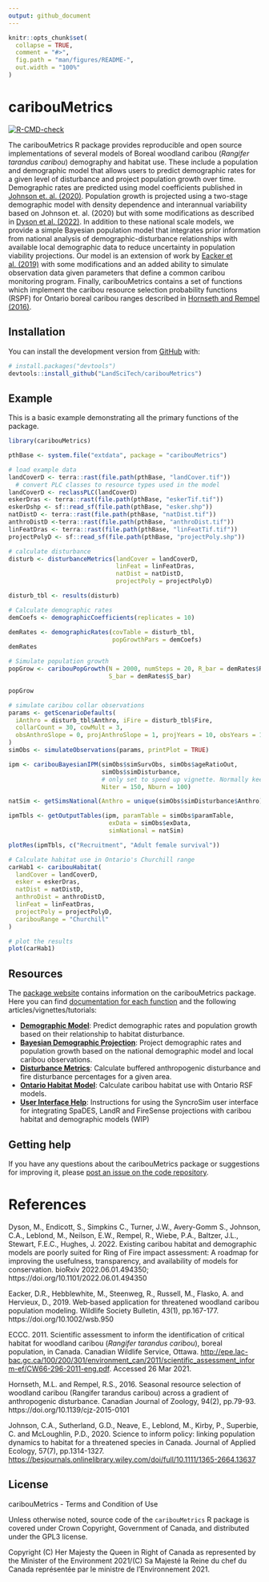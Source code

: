 ```yaml
---
output: github_document
---
```


<!-- README.md is generated from README.Rmd. Please edit that file -->

```r
knitr::opts_chunk$set(
  collapse = TRUE,
  comment = "#>",
  fig.path = "man/figures/README-",
  out.width = "100%"
)
```

# caribouMetrics

<!-- badges: start -->
[![R-CMD-check](https://github.com/LandSciTech/caribouMetrics/actions/workflows/R-CMD-check.yaml/badge.svg)](https://github.com/LandSciTech/caribouMetrics/actions/workflows/R-CMD-check.yaml)
<!-- badges: end -->

The caribouMetrics R package provides reproducible and open source implementations of several models of Boreal woodland caribou (_Rangifer tarandus caribou_) demography and habitat use. These include a population and demographic model that allows users to predict demographic rates for a given level of disturbance and project population growth over time. Demographic rates are predicted using model coefficients published in [Johnson et. al. (2020)](doi:10.1111/1365-2664.13637). Population growth is projected using a two-stage demographic model with density dependence and interannual variability based on Johnson et. al. (2020) but with some modifications as described in [Dyson et al. (2022)](https://doi.org/10.1101/2022.06.01.494350). In addition to these national scale models, we provide a simple Bayesian population model that integrates prior information from national analysis of demographic-disturbance relationships with available local demographic data to reduce uncertainty in population viability projections. Our model is an extension of work by [Eacker et al. (2019)](https://doi.org/10.1002/wsb.950) with some modifications and an added ability to simulate observation data given parameters that define a common caribou monitoring program.   Finally, caribouMetrics contains a set of functions which implement the caribou resource selection probability functions (RSPF) for Ontario boreal caribou ranges described in [Hornseth and Rempel (2016)](https://doi.org/10.1139/cjz-2015-0101).

## Installation

You can install the development version from [GitHub](https://github.com/) with:

``` r
# install.packages("devtools")
devtools::install_github("LandSciTech/caribouMetrics")
```
## Example

This is a basic example demonstrating all the primary functions of the package.

```r
library(caribouMetrics)

pthBase <- system.file("extdata", package = "caribouMetrics")

# load example data
landCoverD <- terra::rast(file.path(pthBase, "landCover.tif")) 
  # convert PLC classes to resource types used in the model 
landCoverD <- reclassPLC(landCoverD)
eskerDras <- terra::rast(file.path(pthBase, "eskerTif.tif"))
eskerDshp <- sf::read_sf(file.path(pthBase, "esker.shp"))
natDistD <- terra::rast(file.path(pthBase, "natDist.tif"))
anthroDistD <-terra::rast(file.path(pthBase, "anthroDist.tif"))
linFeatDras <- terra::rast(file.path(pthBase, "linFeatTif.tif"))
projectPolyD <- sf::read_sf(file.path(pthBase, "projectPoly.shp"))

# calculate disturbance 
disturb <- disturbanceMetrics(landCover = landCoverD,
                              linFeat = linFeatDras,  
                              natDist = natDistD,
                              projectPoly = projectPolyD)

disturb_tbl <- results(disturb)

# Calculate demographic rates
demCoefs <- demographicCoefficients(replicates = 10)

demRates <- demographicRates(covTable = disturb_tbl,
                             popGrowthPars = demCoefs)
demRates

# Simulate population growth
popGrow <- caribouPopGrowth(N = 2000, numSteps = 20, R_bar = demRates$R_bar, 
                            S_bar = demRates$S_bar)

popGrow

# simulate caribou collar observations
params <- getScenarioDefaults(
  iAnthro = disturb_tbl$Anthro, iFire = disturb_tbl$Fire,
  collarCount = 30, cowMult = 3, 
  obsAnthroSlope = 0, projAnthroSlope = 1, projYears = 10, obsYears = 10
)
simObs <- simulateObservations(params, printPlot = TRUE)

ipm <- caribouBayesianIPM(simObs$simSurvObs, simObs$ageRatioOut, 
                          simObs$simDisturbance,
                          # only set to speed up vignette. Normally keep defaults.
                          Niter = 150, Nburn = 100)

natSim <- getSimsNational(Anthro = unique(simObs$simDisturbance$Anthro))

ipmTbls <- getOutputTables(ipm, paramTable = simObs$paramTable, 
                            exData = simObs$exData, 
                            simNational = natSim)

plotRes(ipmTbls, c("Recruitment", "Adult female survival"))

# Calculate habitat use in Ontario's Churchill range
carHab1 <- caribouHabitat(
  landCover = landCoverD,
  esker = eskerDras, 
  natDist = natDistD, 
  anthroDist = anthroDistD, 
  linFeat = linFeatDras, 
  projectPoly = projectPolyD,
  caribouRange = "Churchill"
)

# plot the results
plot(carHab1)
```

## Resources

The [package website](https://landscitech.github.io/caribouMetrics) contains information on the caribouMetrics package. Here you can find [documentation for each function](https://landscitech.github.io/caribouMetrics/reference/index.html) and the following articles/vignettes/tutorials:

* [**Demographic Model**](https://landscitech.github.io/caribouMetrics/articles/caribouDemography.html): 
Predict demographic rates and population growth based on their relationship to habitat disturbance. 
* [**Bayesian Demographic Projection**](https://landscitech.github.io/caribouMetrics/articles/BayesianDemographicProjection.html): Project demographic rates and population growth based on the national demographic model and local caribou observations.
* [**Disturbance Metrics**](https://landscitech.github.io/caribouMetrics/articles/Using_disturbanceMetrics.html): Calculate buffered anthropogenic disturbance and fire disturbance percentages for a given area.
* [**Ontario Habitat Model**](https://landscitech.github.io/caribouMetrics/articles/Using_caribouHabitat.html): Calculate caribou habitat use with Ontario RSF models.
* [**User Interface Help**](https://landscitech.github.io/caribouMetrics/articles/UI_help.html): Instructions for using the SyncroSim user interface for integrating SpaDES, LandR and FireSense projections with caribou habitat and demographic models (WIP)

## Getting help

If you have any questions about the caribouMetrics package or suggestions for improving it, please [post an issue on the code repository](https://github.com/LandSciTech/caribouMetrics/issues/new).

# References

Dyson, M., Endicott, S., Simpkins C., Turner, J.W., Avery-Gomm S., Johnson, C.A., Leblond, M., Neilson, E.W., Rempel, R., Wiebe, P.A., Baltzer, J.L., Stewart, F.E.C., Hughes, J. 2022. Existing caribou habitat and demographic models are poorly suited for Ring of Fire impact assessment: A roadmap for improving the usefulness, transparency, and availability of models for conservation. bioRxiv 2022.06.01.494350; https://doi.org/10.1101/2022.06.01.494350

Eacker, D.R., Hebblewhite, M., Steenweg, R., Russell, M., Flasko, A. and Hervieux, D., 2019. Web‐based application for threatened woodland caribou population modeling. Wildlife Society Bulletin, 43(1), pp.167-177. https://doi.org/10.1002/wsb.950

ECCC. 2011. Scientific assessment to inform the identification of critical
habitat for woodland caribou (*Rangifer tarandus caribou*), boreal population, in
Canada. Canadian Wildlife Service, Ottawa.
<http://epe.lac-bac.gc.ca/100/200/301/environment_can/2011/scientific_assessment_inform-ef/CW66-296-2011-eng.pdf>.
Accessed 26 Mar 2021.

Hornseth, M.L. and Rempel, R.S., 2016. Seasonal resource selection of
woodland caribou (Rangifer tarandus caribou) across a gradient of
anthropogenic disturbance. Canadian Journal of Zoology, 94(2), pp.79-93.
https://doi.org/10.1139/cjz-2015-0101

Johnson, C.A., Sutherland, G.D., Neave, E., Leblond, M., Kirby, P., Superbie, C.
and McLoughlin, P.D., 2020. Science to inform policy: linking population
dynamics to habitat for a threatened species in Canada. Journal of Applied
Ecology, 57(7), pp.1314-1327.
<https://besjournals.onlinelibrary.wiley.com/doi/full/10.1111/1365-2664.13637>

## License
caribouMetrics - Terms and Condition of Use

Unless otherwise noted, source code of the `caribouMetrics` R package is covered under
Crown Copyright, Government of Canada, and distributed under the GPL3 license.

Copyright (C) Her Majesty the Queen in Right of Canada as represented by the Minister of the Environment 2021/(C) Sa Majesté la Reine du chef du Canada représentée par le ministre de l'Environnement 2021.
